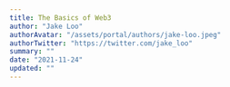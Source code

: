 ```yaml
---
title: The Basics of Web3
author: "Jake Loo"
authorAvatar: "/assets/portal/authors/jake-loo.jpeg"
authorTwitter: "https://twitter.com/jake_loo"
summary: ""
date: "2021-11-24"
updated: ""
---
```


<MdxNavigation>
  <MdxNavigationItem href="/portal/learn" title="Getting Started" />
  <MdxNavigationItem
    href="/portal/learn/making-web3-easy-with-thirdweb"
    title="Making Web3 Easy with thirdweb"
    next
  />
</MdxNavigation>
